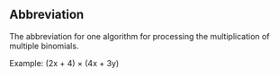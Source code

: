 ==Abbreviation==

The abbreviation for one algorithm for processing the multiplication of multiple binomials.

Example:  (2x + 4) &times; (4x + 3y)